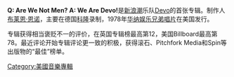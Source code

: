 {{unreferenced|time=2015-06-19T15:39:05+00:00}}
{{DISPLAYTITLE:Q: Are We Not Men? A: We Are Devo!}}

'''Q: Are We Not Men? A: We Are Devo!'''是[[新浪潮|新浪潮]]乐队[[Devo|Devo]]的首张专辑。制作人[[布莱恩·恩诺|布莱恩·恩诺]]，主要在德国[[科隆|科隆]]录制，1978年[[华纳娱乐兄弟唱片|华纳娱乐兄弟唱片]]在美国发行。

专辑获得相当褒贬不一的评价，在英国专辑榜最高第12，美国Billboard最高第78。最近评论开始专辑评论更一致的积极，获得滚石、Pitchfork Media和Spin等出版物的“最佳”榜单。


[[Category:美國音樂專輯|Category:美國音樂專輯]]